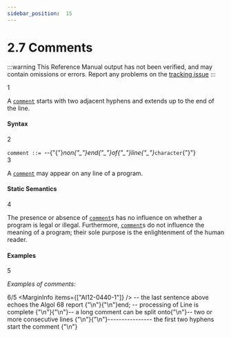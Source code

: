 ```yaml
---
sidebar_position:  15
---
```


# 2.7 Comments

:::warning
This Reference Manual output has not been verified,
and may contain omissions or errors.
Report any problems on the [tracking issue](https://github.com/ada-lang-io/ada-lang-io/issues/20)
:::


<MarginText>1</MarginText>
<p>A <code><a href="../AA-2/AA-2.7#S0018">comment</a></code> starts with two adjacent hyphens and extends up to the end of the line. <br /></p>


#### Syntax

<MarginText>2</MarginText>

<CodeBlock>
<code>comment</code><a id="S0018"></a><code> ::= </code>--{"{"}<em>non{"_"}end{"_"}of{"_"}line{"_"}</em><code>character</code>{"}"}<br />

</CodeBlock>
<MarginText>3</MarginText>
<p class="Indented2">A <code><a href="../AA-2/AA-2.7#S0018">comment</a></code> may appear on any line of a program. <br /></p>


#### Static Semantics

<MarginText>4</MarginText>
<p>The presence or absence of <code><a href="../AA-2/AA-2.7#S0018">comment</a></code>s has no influence on whether a program is legal or illegal. Furthermore, <code><a href="../AA-2/AA-2.7#S0018">comment</a></code>s do not influence the meaning of a program; their sole purpose is the enlightenment of the human reader. <br /></p>


#### Examples

<MarginText>5</MarginText>
<p><em>Examples of comments:</em> <br /></p>

<MarginText>6/5</MarginText>
<MarginInfo items={["AI12-0440-1"]} />
<CodeBlock language="ada">
--  the last sentence above echoes the Algol 68 report {"\n"}{"\n"}end;  --  processing of Line is complete {"\n"}{"\n"}--  a long comment can be split onto{"\n"}--  two or more consecutive lines   {"\n"}{"\n"}----------------  the first two hyphens start the comment  {"\n"}

</CodeBlock>
